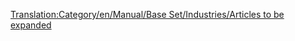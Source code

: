 [[Translation:Category/en/Manual/Base Set/Industries/Articles to be expanded]]
{{en/Bilingual box| fr
| Celle-ci est une liste d''''articles à completer'''.<br/>Les articles avec les modèles {{en/S|fr/Compléter}}, {{en/S|fr/Ébauche}} et {{en/S|fr/Incomplet}} sont automatiquement incorporées ici.
| ''This is a list of '''articles that need to be expanded'''. Please refer to the article for more information.<br/>Articles with {{en/S|fr/Compléter}}, {{en/S|fr/Ébauche}} and {{en/S|fr/Incomplet}} templates automatically go here.''}}



